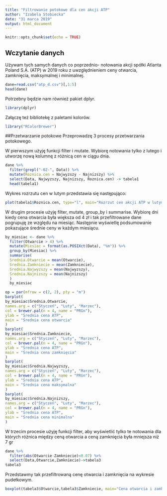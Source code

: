 ```yaml
---
title: "Filtrowanie potokowe dla cen akcji ATP"
author: "Izabela Stobiecka"
date: "31 marca 2019"
output: html_document
---
```


```r
knitr::opts_chunk$set(echo = TRUE)
```

## Wczytanie danych
Używam tych samych danych co poprzednio- notowania akcji spółki Atlanta Poland S.A. (ATP) w 2019 roku z uwzględnieniem ceny otwarcia, zamknięcia, maksymalnej i minimalnej. 
```r
dane=read.csv("atp_d.csv")[,1:5]
head(dane)
```
Potrzebny będzie nam również pakiet dplyr.
```r
library(dplyr)
```
Załączę też bibliotekę z paletami kolorów.
```r
library("RColorBrewer")
```

##Przetwarzanie potokowe
Przeprowadzę 3 procesy przetwarzania potokowego.

W pierwszym użyję funkcji filter i mutate. Wybiorę notowania tylko z lutego i utworzę nową kolumnę z różnicą cen w ciągu dnia.  
```r
dane %>%
  filter(grepl("-02-", Data)) %>%
  mutate(Roznica.cen = Najwyzszy - Najnizszy) %>%
  select(Data, Najwyzszy, Najnizszy, Roznica.cen) -> tabela1
  head(tabela1)
```

Wykres rozrzutu cen w lutym przedstawia się następująco:
```r
plot(tabela1$Roznica.cen, type="l", main="Rozrzut cen akcji ATP w lutym",col=brewer.pal(n = 4, name = "PRGn")[1], xlab = "Dni", ylab="Rozrzut")
```


W drugim procesie użyję filter, mutate, group_by i summarise. Wybiorę dni kiedy cena otwarcia była większa od 4 zł i tak przefiltrowane dane pogrupuję ze względu na miesiąc. Następnie wyświetlę podsumowanie pokazujące średnie ceny w każdym miesiącu.
```r
by_miesiac <- dane %>%
  filter(Otwarcie > 4) %>%
  mutate(Miesiac = format(as.POSIXct(Data), "%m")) %>%
  group_by(Miesiac) %>%
  summarise(
  Srednia.Otwarcie = mean(Otwarcie),
  Srednia.Zamkniecie = mean(Zamkniecie),
  Srednia.Najwyzszy = mean(Najwyzszy),
  Srednia.Najnizszy = mean(Najnizszy)
  )
  by_miesiac
```

```r
op = par(mfrow = c(2, 2), pty = "m")
barplot(
by_miesiac$Srednia.Otwarcie,
names.arg = c("Styczeń", "Luty", "Marzec"),
col = brewer.pal(n = 4, name = "PRGn"),
ylab = "Średnia cena ATP",
main = "Średnia cena otwarcia"
)
barplot(
by_miesiac$Srednia.Zamkniecie,
names.arg = c("Styczeń", "Luty", "Marzec"),
col = brewer.pal(n = 4, name = "PRGn"),
ylab = "Średnia cena ATP",
main = "Średnia cena zamknięcia"
)
barplot(
by_miesiac$Srednia.Najwyzszy,
names.arg = c("Styczeń", "Luty", "Marzec"),
col = brewer.pal(n = 4, name = "PRGn"),
ylab = "Średnia cena ATP",
main = "Średnia cena maksymalna"
)
barplot(
by_miesiac$Srednia.Najnizszy,
names.arg = c("Styczeń", "Luty", "Marzec"),
col = brewer.pal(n = 4, name = "PRGn"),
ylab = "Średnia cena ATP",
main = "Średnia cena minimalna"
)
```

W trzecim procesie użyję funkcji filter, aby wyświetlić tylko te notowania dla których różnica między ceną otwarcia a ceną zamknięcia była mniejsza niż 7 gr
```r
dane %>%
  filter(abs(Otwarcie-Zamkniecie)<0.07) %>%
  select(Data,Otwarcie,Zamkniecie)->tabela3
tabela3
```
Przedstawmy tak przefiltrowaną cenę otwarcia i zamknięcia na wykresie pudełkowym.
```r
boxplot(tabela3$Otwarcie,tabela3$Zamkniecie, main="Cena otwarcia i zamknięcia",names=names(tabela3)[2:3], col=brewer.pal(n = 4, name = "PRGn"))
```

